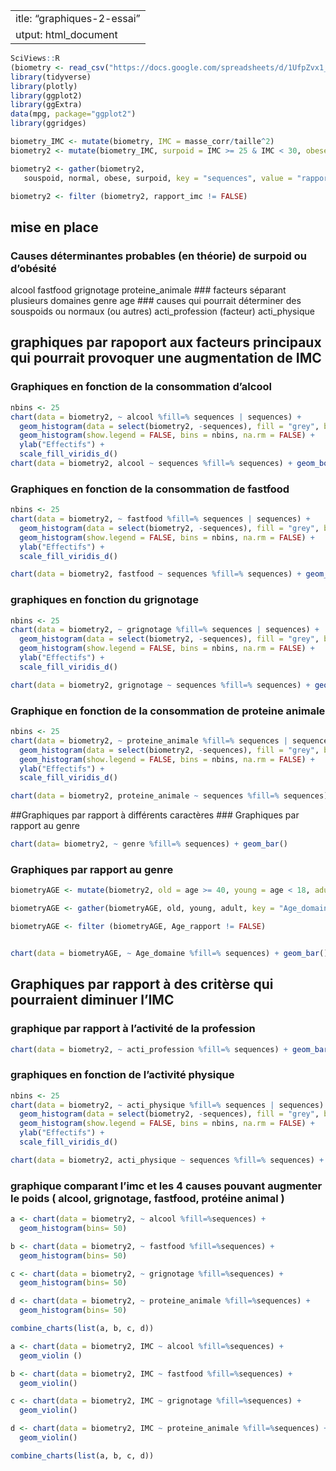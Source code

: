  ---
title: "graphiques-2-essai"
output: html_document
---

```r
SciViews::R
(biometry <- read_csv("https://docs.google.com/spreadsheets/d/1UfpZvx1_nd7d10vIMAfGVZ1vWyIuzeiKxPL0jfkNSQM/export?format=csv", locale = locale(decimal_mark = ",")))
library(tidyverse)
library(plotly)
library(ggplot2)
library(ggExtra)
data(mpg, package="ggplot2")
library(ggridges)

biometry_IMC <- mutate(biometry, IMC = masse_corr/taille^2)
biometry2 <- mutate(biometry_IMC, surpoid = IMC >= 25 & IMC < 30, obese = IMC> 30, normal = IMC <25 & IMC >= 18.5 , souspoid = IMC < 18.5)

biometry2 <- gather(biometry2,
   souspoid, normal, obese, surpoid, key = "sequences", value = "rapport_imc")

biometry2 <- filter (biometry2, rapport_imc != FALSE)
```

## mise en place
### Causes déterminantes probables (en théorie) de surpoid ou d'obésité
alcool
fastfood
grignotage
proteine_animale
### facteurs séparant plusieurs domaines
genre
age
### causes qui pourrait déterminer des souspoids ou normaux (ou autres)
acti_profession (facteur)
acti_physique 

## graphiques par rapoport aux facteurs principaux qui pourrait provoquer une augmentation de IMC
### Graphiques en fonction de la consommation d'alcool
```r
nbins <- 25
chart(data = biometry2, ~ alcool %fill=% sequences | sequences) +
  geom_histogram(data = select(biometry2, -sequences), fill = "grey", bins = nbins) + 
  geom_histogram(show.legend = FALSE, bins = nbins, na.rm = FALSE) +
  ylab("Effectifs") +
  scale_fill_viridis_d()
chart(data = biometry2, alcool ~ sequences %fill=% sequences) + geom_boxplot(show.legend = FALSE)

```

### Graphiques en fonction de la consommation de fastfood
```r
nbins <- 25
chart(data = biometry2, ~ fastfood %fill=% sequences | sequences) +
  geom_histogram(data = select(biometry2, -sequences), fill = "grey", bins = nbins) + 
  geom_histogram(show.legend = FALSE, bins = nbins, na.rm = FALSE) +
  ylab("Effectifs") +
  scale_fill_viridis_d()

chart(data = biometry2, fastfood ~ sequences %fill=% sequences) + geom_boxplot(show.legend = FALSE)

```

### graphiques en fonction du grignotage
```r
nbins <- 25
chart(data = biometry2, ~ grignotage %fill=% sequences | sequences) +
  geom_histogram(data = select(biometry2, -sequences), fill = "grey", bins = nbins) + 
  geom_histogram(show.legend = FALSE, bins = nbins, na.rm = FALSE) +
  ylab("Effectifs") +
  scale_fill_viridis_d()

chart(data = biometry2, grignotage ~ sequences %fill=% sequences) + geom_boxplot(show.legend = FALSE)


```

### Graphique en fonction de la consommation de proteine animale
```r
nbins <- 25
chart(data = biometry2, ~ proteine_animale %fill=% sequences | sequences) +
  geom_histogram(data = select(biometry2, -sequences), fill = "grey", bins = nbins) + 
  geom_histogram(show.legend = FALSE, bins = nbins, na.rm = FALSE) +
  ylab("Effectifs") +
  scale_fill_viridis_d()

chart(data = biometry2, proteine_animale ~ sequences %fill=% sequences) + geom_boxplot(show.legend = FALSE)


```

##Graphiques par rapport à différents caractères
### Graphiques par rapport au genre
```r
chart(data= biometry2, ~ genre %fill=% sequences) + geom_bar()
```

### Graphiques par rapport au genre
```r
biometryAGE <- mutate(biometry2, old = age >= 40, young = age < 18, adult = age >= 18 & age <40)

biometryAGE <- gather(biometryAGE, old, young, adult, key = "Age_domaine", value = "Age_rapport")

biometryAGE <- filter (biometryAGE, Age_rapport != FALSE)


chart(data = biometryAGE, ~ Age_domaine %fill=% sequences) + geom_bar()

```

## Graphiques par rapport à des critèrse qui pourraient diminuer l'IMC
### graphique par rapport à l'activité de la profession
```r
chart(data = biometry2, ~ acti_profession %fill=% sequences) + geom_bar()

```

### graphiques en fonction de l'activité physique 
```r
nbins <- 25
chart(data = biometry2, ~ acti_physique %fill=% sequences | sequences) +
  geom_histogram(data = select(biometry2, -sequences), fill = "grey", bins = nbins) + 
  geom_histogram(show.legend = FALSE, bins = nbins, na.rm = FALSE) +
  ylab("Effectifs") +
  scale_fill_viridis_d()

chart(data = biometry2, acti_physique ~ sequences %fill=% sequences) + geom_boxplot(show.legend = FALSE)

```


### graphique comparant l'imc et les 4 causes pouvant augmenter le poids ( alcool, grignotage, fastfood, protéine animal )

```r
a <- chart(data = biometry2, ~ alcool %fill=%sequences) + 
  geom_histogram(bins= 50) 

b <- chart(data = biometry2, ~ fastfood %fill=%sequences) + 
  geom_histogram(bins= 50)  

c <- chart(data = biometry2, ~ grignotage %fill=%sequences) + 
  geom_histogram(bins= 50)  

d <- chart(data = biometry2, ~ proteine_animale %fill=%sequences) + 
  geom_histogram(bins= 50)  

combine_charts(list(a, b, c, d))
```

```r
a <- chart(data = biometry2, IMC ~ alcool %fill=%sequences) + 
  geom_violin () 

b <- chart(data = biometry2, IMC ~ fastfood %fill=%sequences) + 
  geom_violin()  

c <- chart(data = biometry2, IMC ~ grignotage %fill=%sequences) + 
  geom_violin()  

d <- chart(data = biometry2, IMC ~ proteine_animale %fill=%sequences) + 
  geom_violin()  

combine_charts(list(a, b, c, d))
```

